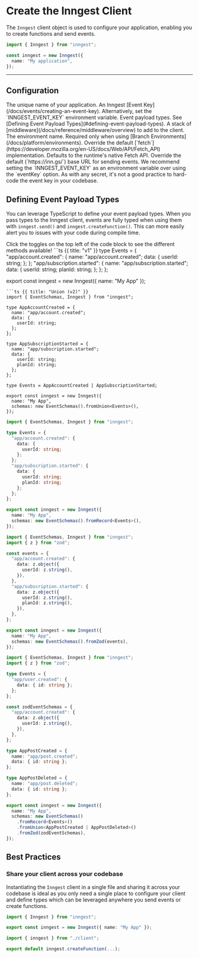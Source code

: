 # Create the Inngest Client

The `Inngest` client object is used to configure your application, enabling you to create functions and send events.

```ts
import { Inngest } from "inngest";

const inngest = new Inngest({
  name: "My application",
});
```

---

## Configuration

<Properties>
  <Property name="name" type="string" required>
    The unique name of your application.
  </Property>
  <Property name="eventKey" type="string">
    An Inngest [Event Key](/docs/events/creating-an-event-key). Alternatively, set the `INNGEST_EVENT_KEY` environment variable.
  </Property>
  <Property name="schemas" type="EventSchemas" version="v2.0.0+">
    Event payload types. See [Defining Event Payload Types](#defining-event-payload-types).
  </Property>
  <Property name="middleware" type="array" version="v2.0.0+">
    A stack of [middleware](/docs/reference/middleware/overview) to add to the client.
  </Property>
  <Property name="env" type="string">
    The environment name. Required only when using [Branch Environments](/docs/platform/environments).
  </Property>
  <Property name="fetch" type="Fetch API compatible interface">
    Override the default [`fetch`](https://developer.mozilla.org/en-US/docs/Web/API/Fetch_API) implementation. Defaults to the runtime's native Fetch API.
  </Property>
  <Property name="inngestBaseUrl" type="string">
    Override the default (`https://inn.gs/`) base URL for sending events.
  </Property>
</Properties>

<Callout>
We recommend setting the `INNGEST_EVENT_KEY` as an environment variable over using the `eventKey` option. As with any secret, it's not a good practice to hard-code the event key in your codebase.
</Callout>

## Defining Event Payload Types

You can leverage TypeScript to define your event payload types. When you pass types to the Inngest client, events are fully typed when using them with `inngest.send()` and `inngest.createFunction()`. This can more easily alert you to issues with your code during compile time.

<Callout>
Click the toggles on the top left of the code block to see the different methods available!
</Callout>

<CodeGroup forceTabs={true}>
```ts {{ title: "v1" }}
type Events = {
  "app/account.created": {
    name: "app/account.created";
    data: {
      userId: string;
    };
  };
  "app/subscription.started": {
    name: "app/subscription.started";
    data: {
      userId: string;
      planId: string;
    };
  };
};

export const inngest = new Inngest<Events>({ name: "My App" });
```
```ts {{ title: "Union (v2)" }}
import { EventSchemas, Inngest } from "inngest";

type AppAccountCreated = {
  name: "app/account.created";
  data: {
    userId: string;
  };
};

type AppSubscriptionStarted = {
  name: "app/subscription.started";
  data: {
    userId: string;
    planId: string;
  };
};

type Events = AppAccountCreated | AppSubscriptionStarted;

export const inngest = new Inngest({
  name: "My App",
  schemas: new EventSchemas().fromUnion<Events>(),
});
```
```ts {{ title: "Record (v2)"}}
import { EventSchemas, Inngest } from "inngest";

type Events = {
  "app/account.created": {
    data: {
      userId: string;
    };
  };
  "app/subscription.started": {
    data: {
      userId: string;
      planId: string;
    };
  };
};

export const inngest = new Inngest({
  name: "My App",
  schemas: new EventSchemas().fromRecord<Events>(),
});
```
```ts {{ title: "Zod (v2)" }}
import { EventSchemas, Inngest } from "inngest";
import { z } from "zod";

const events = {
  "app/account.created": {
    data: z.object({
      userId: z.string(),
    }),
  },
  "app/subscription.started": {
    data: z.object({
      userId: z.string(),
      planId: z.string(),
    }),
  },
};

export const inngest = new Inngest({
  name: "My App",
  schemas: new EventSchemas().fromZod(events),
});
```
```ts {{ title: "Stacking (v2)" }}
import { EventSchemas, Inngest } from "inngest";
import { z } from "zod";

type Events = {
  "app/user.created": {
    data: { id: string };
  };
};

const zodEventSchemas = {
  "app/account.created": {
    data: z.object({
      userId: z.string(),
    }),
  },
};

type AppPostCreated = {
  name: "app/post.created";
  data: { id: string };
};

type AppPostDeleted = {
  name: "app/post.deleted";
  data: { id: string };
};

export const inngest = new Inngest({
  name: "My App",
  schemas: new EventSchemas()
    .fromRecord<Events>()
    .fromUnion<AppPostCreated | AppPostDeleted>()
    .fromZod(zodEventSchemas),
});
```
</CodeGroup>

## Best Practices

### Share your client across your codebase

Instantiating the `Inngest` client in a single file and sharing it across your codebase is ideal as you only need a single place to configure your client and define types which can be leveraged anywhere you send events or create functions.

```ts  {{ filename: './inngest/client.ts' }}
import { Inngest } from "inngest";

export const inngest = new Inngest({ name: "My App" });
```

```ts  {{ filename: './inngest/myFunction.ts' }}
import { inngest } from "./client";

export default inngest.createFunction(...);
```
